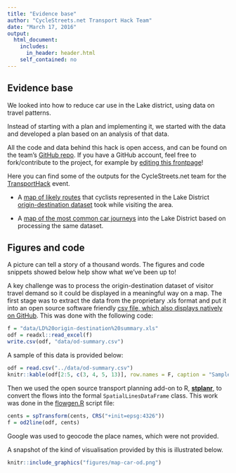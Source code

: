 ```yaml
---
title: "Evidence base"
author: "CycleStreets.net Transport Hack Team"
date: "March 17, 2016"
output:
  html_document:
    includes:
      in_header: header.html
    self_contained: no
---
```


## Evidence base

We looked into how to reduce car use in the Lake district, using data on travel patterns.

Instead of starting with a plan and implementing it, we started with the data and developed a plan based on an analysis of that data.

All the code and data behind this hack is open access, and can be found on the team's [GitHub repo](https://github.com/cyclestreets/transporthack). If you have a GitHub account, feel free to fork/contribute to the project, for example by [editing this frontpage](https://github.com/cyclestreets/transporthack/edit/master/public_html/index.Rmd)!

Here you can find some of the outputs for the CycleStreets.net team for the
[TransportHack](http://www.landor.co.uk/smartertravel/2016/hackathon.php) event.

- A [map of likely routes](map-cyclenet.html) that cyclists represented in the Lake District [origin-destination dataset](https://github.com/cyclestreets/transporthack/blob/master/data/od-summary.csv) took while visiting the area. 

- A [map of the most common car journeys](map-car-od.html) into the Lake District based on processing the same dataset.



## Figures and code

A picture can tell a story of a thousand words. The figures and code snippets showed below help show what we've been up to!

A key challenge was to process the origin-destination dataset of visitor travel demand so it could be displayed in a meaningful way on a map. The first stage was to extract the data from the proprietary .xls format and put it into an open source software friendly [csv file, which also displays natively on GitHub](https://github.com/cyclestreets/transporthack/blob/master/data/od-summary.csv). This was done with the following code:

```r
f = "data/LD%20origin-destination%20summary.xls"
odf = readxl::read_excel(f)
write.csv(odf, "data/od-summary.csv")
```

A sample of this data is provided below:

```r
odf = read.csv("../data/od-summary.csv")
knitr::kable(odf[2:5, c(3, 4, 5, 13)], row.names = F, caption = "Sample data from the Lake District visitor demand survey")
```

Then we used the open source transport planning add-on to R, [**stplanr**](http://www.r-bloggers.com/stplanr-0-1-1/), to convert the flows into the formal `SpatialLinesDataFrame` class. This work was done in the [flowgen.R](https://github.com/cyclestreets/transporthack/blob/master/R/flowgen.R) script file:

```r
cents = spTransform(cents, CRS("+init=epsg:4326"))
f = od2line(odf, cents)
```

Google was used to geocode the place names, which were not provided.

A snapshot of the kind of visualisation provided by this is illustrated below.

```r
knitr::include_graphics("figures/map-car-od.png")
```


